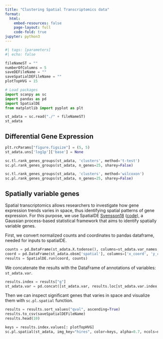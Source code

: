 ```yaml
---
title: "Clustering Spatial Transcriptomics data"
format:
  html:
    embed-resources: false
    page-layout: full
    code-fold: true
jupyter: python3
---
```


```python
#| tags: [parameters]
#| echo: false

fileNameST = ""
numberOfColumns = 5
saveDEFileName = ""
saveSpatialDEFileName = ""
plotTopHVG = 15
```

```python
# Load packages
import scanpy as sc
import pandas as pd
import SpatialDE
from matplotlib import pyplot as plt
```

```python
st_adata = sc.read("./" + fileNameST)
st_adata
```

## Differential Gene Expression

```python
plt.rcParams["figure.figsize"] = (5, 5)
st_adata.uns['log1p']['base'] = None

sc.tl.rank_genes_groups(st_adata, 'clusters', method='t-test')
sc.pl.rank_genes_groups(st_adata, n_genes=25, sharey=False)
```

```python
sc.tl.rank_genes_groups(st_adata, 'clusters', method='wilcoxon')
sc.pl.rank_genes_groups(st_adata, n_genes=25, sharey=False)
```

## Spatially variable genes

Spatial transcriptomics allows researchers to investigate how gene expression trends varies in space, thus identifying spatial patterns of gene expression. For this purpose, we use SpatialDE [Svensson18](https://www.nature.com/articles/nmeth.4636) ([code](https://github.com/Teichlab/SpatialDE)), a Gaussian process-based statistical framework that aims to identify spatially variable genes.

First, we convert normalized counts and coordinates to pandas dataframe, needed for inputs to spatialDE.

```python
counts = pd.DataFrame(st_adata.X.todense(), columns=st_adata.var_names, index=st_adata.obs_names)
coord = pd.DataFrame(st_adata.obsm['spatial'], columns=['x_coord', 'y_coord'], index=st_adata.obs_names).to_numpy()
results = SpatialDE.run(coord, counts)
```

We concatenate the results with the DataFrame of annotations of variables: `st_adata.var`.

```python
results.index = results["g"]
st_adata.var = pd.concat([st_adata.var, results.loc[st_adata.var.index.values, :]], axis=1)
```

Then we can inspect significant genes that varies in space and visualize them with `sc.pl.spatial` function.

```python
results = results.sort_values("qval", ascending=True)
results.to_csv(saveSpatialDEFileName)
results.head(10)
```

```python
keys = results.index.values[: plotTopHVG]
sc.pl.spatial(st_adata, img_key="hires", color=keys, alpha=0.7, ncols=numberOfColumns)
```
